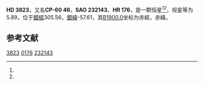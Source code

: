 {{Starbox begin
| name = HD 3823
}}
{{Starbox observe
| epoch = [[J2000.0|J2000.0]]
| constell = {{星座名待查}}<ref name=SIMBAD>{{cite web
 | url=http://simbad.u-strasbg.fr/simbad/sim-id?Ident=HR+176
 | title =Pulsating variable Star
 | publisher=Centre de Données astronomiques de Strasbourg
 | work=SIMBAD
 | accessdate=2012-07-13}}</ref><ref name=DATA>{{cite web
 | url=http://vizier.u-strasbg.fr/viz-bin/VizieR-5?-out.add=.&-source=5050&-corr=PK=HR&-out.max=9999&HR=176
 | title=VizieR Detailed Page
 | accessdate=2012-07-13
 | archive-date=2019-02-16
 | archive-url=https://web.archive.org/web/20190216110903/http://vizier.u-strasbg.fr/viz-bin/VizieR-5?-out.add=.&-source=5050&-corr=PK=HR&-out.max=9999&HR=176
 | dead-url=no
 }}</ref>
| 星官 = 
| ra = {{RA|0|40|26.4}}<ref name=SIMBAD /><ref name=DATA />
| dec = {{DEC|-59|27|16}}<ref name=SIMBAD /><ref name=DATA />
| appmag_v = 5.89<ref name=SIMBAD /><ref name=DATA />
}}
{{Starbox character
| class = G1V<ref name=SIMBAD /><ref name=DATA />
| b-v = 0.55<ref name=SIMBAD /><ref name=DATA />
| u-b = 0.01<ref name=SIMBAD /><ref name=DATA />
| r-i = <ref name=SIMBAD /><ref name=DATA />
| variable = 
}}
{{Starbox astrometry
| radial_v = 0.01
| prop_mo_ra = 2
| parallax = 0.058
| p_error = 
}}
{{Starbox catalog
| names =CP-60 46，[[SAO星表|SAO]] 232143，[[HD星表|HD]] 3823，[[HR星表|HR]] 176}}
{{Starbox reference |Simbad=HR+176}}
{{Starbox end}}

'''HD 3823'''，又名'''CP-60 46'''，'''SAO 232143'''、'''HR 176'''，是一颗恒星<ref name=SIMBAD /><ref name=DATA />，视星等为5.89，位于[[銀道座標系|銀經]]305.56，[[銀道座標系|銀緯]]-57.61，其[[B1900.0|B1900.0]]坐标为赤經{{RA|0|35|45.2}}，赤緯{{DEC|-60|-57.61|58}}。

== 参考文献 ==
{{reflist}}

{{star-stub}}

[[Category:HD和HDE天體|3823]]
[[Category:HR天體|0176]]
[[Category:SAO天體|232143]]